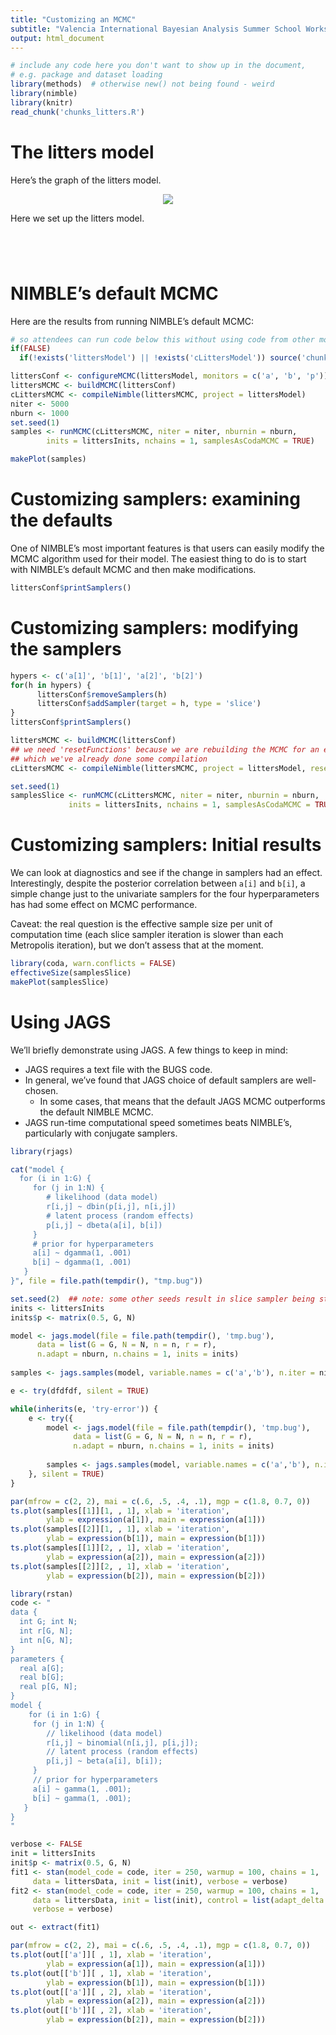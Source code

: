 ```yaml
---
title: "Customizing an MCMC"
subtitle: "Valencia International Bayesian Analysis Summer School Workshop"
output: html_document
---
```


```r
# include any code here you don't want to show up in the document,
# e.g. package and dataset loading
library(methods)  # otherwise new() not being found - weird
library(nimble)
library(knitr)
read_chunk('chunks_litters.R')
```

# The litters model

Here's the graph of the litters model.

<center><img src="littersDAG.jpg"></center>

Here we set up the litters model.

```r
```
```r
```
```r
```
```r
```

# NIMBLE's default MCMC

Here are the results from running NIMBLE's default MCMC:

```r
# so attendees can run code below this without using code from other modules
if(FALSE) 
  if(!exists('littersModel') || !exists('cLittersModel')) source('chunks_litters.R')
```                   

```r
littersConf <- configureMCMC(littersModel, monitors = c('a', 'b', 'p'))
littersMCMC <- buildMCMC(littersConf)
cLittersMCMC <- compileNimble(littersMCMC, project = littersModel)
niter <- 5000
nburn <- 1000
set.seed(1)
samples <- runMCMC(cLittersMCMC, niter = niter, nburnin = nburn,
        inits = littersInits, nchains = 1, samplesAsCodaMCMC = TRUE)

makePlot(samples)
```

# Customizing samplers: examining the defaults

One of NIMBLE's most important features is that users can easily modify the MCMC algorithm used for their model. The easiest thing to do is to start with NIMBLE's default MCMC and then make modifications. 

```r
littersConf$printSamplers()
```

# Customizing samplers: modifying the samplers

```r
hypers <- c('a[1]', 'b[1]', 'a[2]', 'b[2]')
for(h in hypers) {
      littersConf$removeSamplers(h)
      littersConf$addSampler(target = h, type = 'slice')
}
littersConf$printSamplers()

littersMCMC <- buildMCMC(littersConf)
## we need 'resetFunctions' because we are rebuilding the MCMC for an existing model for
## which we've already done some compilation
cLittersMCMC <- compileNimble(littersMCMC, project = littersModel, resetFunctions = TRUE)

set.seed(1)
samplesSlice <- runMCMC(cLittersMCMC, niter = niter, nburnin = nburn,
             inits = littersInits, nchains = 1, samplesAsCodaMCMC = TRUE)
```

# Customizing samplers: Initial results

We can look at diagnostics and see if the change in samplers had an effect. Interestingly, despite the posterior correlation between ```a[i]``` and ```b[i]```, a simple change just to the univariate samplers for the four hyperparameters has had some effect on MCMC performance.

Caveat: the real question is the effective sample size per unit of computation time (each slice sampler iteration is slower than each Metropolis iteration), but we don't assess that at the moment.


```r
library(coda, warn.conflicts = FALSE)
effectiveSize(samplesSlice)
makePlot(samplesSlice)
```

# Using JAGS

We'll briefly demonstrate using JAGS. A few things to keep in mind:

   - JAGS requires a text file with the BUGS code.
   - In general, we've found that JAGS choice of default samplers are well-chosen.
       - In some cases, that means that the default JAGS MCMC outperforms the default NIMBLE MCMC.
   - JAGS run-time computational speed sometimes beats NIMBLE's, particularly with conjugate samplers.

```r
library(rjags)

cat("model {
  for (i in 1:G) {
     for (j in 1:N) {
        # likelihood (data model)
        r[i,j] ~ dbin(p[i,j], n[i,j])
        # latent process (random effects)
        p[i,j] ~ dbeta(a[i], b[i]) 
     }
     # prior for hyperparameters
     a[i] ~ dgamma(1, .001)
     b[i] ~ dgamma(1, .001)
   }
}", file = file.path(tempdir(), "tmp.bug"))

set.seed(2)  ## note: some other seeds result in slice sampler being stuck
inits <- littersInits
inits$p <- matrix(0.5, G, N)
```

```r
model <- jags.model(file = file.path(tempdir(), 'tmp.bug'),
      data = list(G = G, N = N, n = n, r = r),
      n.adapt = nburn, n.chains = 1, inits = inits)
      
samples <- jags.samples(model, variable.names = c('a','b'), n.iter = niter)
```

```r
e <- try(dfdfdf, silent = TRUE)

while(inherits(e, 'try-error')) {
    e <- try({
        model <- jags.model(file = file.path(tempdir(), 'tmp.bug'),
              data = list(G = G, N = N, n = n, r = r),
              n.adapt = nburn, n.chains = 1, inits = inits)
              
        samples <- jags.samples(model, variable.names = c('a','b'), n.iter = niter)
	}, silent = TRUE)
}
```

```r
par(mfrow = c(2, 2), mai = c(.6, .5, .4, .1), mgp = c(1.8, 0.7, 0))
ts.plot(samples[[1]][1, , 1], xlab = 'iteration',
        ylab = expression(a[1]), main = expression(a[1]))
ts.plot(samples[[2]][1, , 1], xlab = 'iteration',
        ylab = expression(b[1]), main = expression(b[1]))
ts.plot(samples[[1]][2, , 1], xlab = 'iteration',
        ylab = expression(a[2]), main = expression(a[2]))
ts.plot(samples[[2]][2, , 1], xlab = 'iteration',
        ylab = expression(b[2]), main = expression(b[2]))
```



















<!--
# Using Stan

We'll briefly demonstrate using Stan. A few things to keep in mind:

   - Stan uses Hamiltonian Monte Carlo, which is in general quite a bit slower per raw MCMC iteration but often more effective relative to the effective sample size.
        - Whether it is more effective relative to computational time likely depends on the problem. 
   - Stan's model declaration language is somewhat different from BUGS.
        - It's much more flexible than WinBUGS/JAGS and comparably flexible to NIMBLE.
-->


```r
library(rstan)
code <- "
data {
  int G; int N;
  int r[G, N];
  int n[G, N];
}
parameters {
  real a[G];
  real b[G];
  real p[G, N];
}
model {
    for (i in 1:G) {
     for (j in 1:N) {
        // likelihood (data model)
        r[i,j] ~ binomial(n[i,j], p[i,j]);
        // latent process (random effects)
        p[i,j] ~ beta(a[i], b[i]);
     }
     // prior for hyperparameters
     a[i] ~ gamma(1, .001);
     b[i] ~ gamma(1, .001);
   }
}
"

verbose <- FALSE
init = littersInits
init$p <- matrix(0.5, G, N)
fit1 <- stan(model_code = code, iter = 250, warmup = 100, chains = 1,
     data = littersData, init = list(init), verbose = verbose) 
fit2 <- stan(model_code = code, iter = 250, warmup = 100, chains = 1,
     data = littersData, init = list(init), control = list(adapt_delta = 0.95),
     verbose = verbose) 

out <- extract(fit1)

par(mfrow = c(2, 2), mai = c(.6, .5, .4, .1), mgp = c(1.8, 0.7, 0))
ts.plot(out[['a']][ , 1], xlab = 'iteration',
        ylab = expression(a[1]), main = expression(a[1]))
ts.plot(out[['b']][ , 1], xlab = 'iteration',
        ylab = expression(b[1]), main = expression(b[1]))
ts.plot(out[['a']][ , 2], xlab = 'iteration',
        ylab = expression(a[2]), main = expression(a[2]))
ts.plot(out[['b']][ , 2], xlab = 'iteration',
        ylab = expression(b[2]), main = expression(b[2]))
```

<!--
 Hmmm, that's not working but in a different fashion than for NIMBLE's default MCMC or for JAGS... We'll try again with Stan on a marginalized version of the model later.
-->


